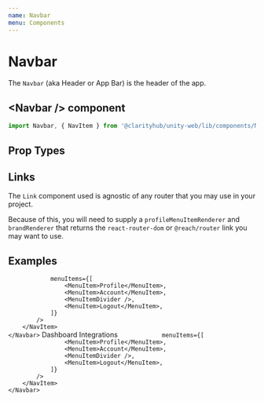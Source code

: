 ```yaml
---
name: Navbar
menu: Components
---
```



# Navbar

The `Navbar` (aka Header or App Bar) is the header of the app.

## \<Navbar /\> component

```js
import Navbar, { NavItem } from '@clarityhub/unity-web/lib/components/Navbar';
```

## Prop Types

<PropsTable of={Navbar} />

## Links

The `Link` component used is agnostic of any router that you may use in your project.

Because of this, you will need to supply a `profileMenuItemRenderer` and `brandRenderer`
that returns the `react-router-dom` or `@reach/router` link you may want to use.

## Examples

<Playground>
    <Navbar
        navBrandLogo={Logo}
    >
        <NavItem>
            <UserProfile
                avatarUrl="/public/ivan-avatar.png"
                avatarFallbackUrl="/public/avatar-placeholder.png"

                menuItems={[
                    <MenuItem>Profile</MenuItem>,
                    <MenuItem>Account</MenuItem>,
                    <MenuItemDivider />,
                    <MenuItem>Logout</MenuItem>,
                ]}
            />
        </NavItem>
    </Navbar>
</Playground>

<Playground>
    <Navbar
        navBrandText="Dashboard"
        navBrandLogo={Logo}
        maxWidth={500}
    >
        <NavItem selected>
            <Link type="blockLink" href="#">Dashboard</Link>
        </NavItem>
        <NavItem>
            <Link type="blockLink" href="#">Integrations</Link>
        </NavItem>
        <NavItem>
            <UserProfile
                avatarUrl="/public/ivan-avatar.png"
                avatarFallbackUrl="/public/avatar-placeholder.png"

                menuItems={[
                    <MenuItem>Profile</MenuItem>,
                    <MenuItem>Account</MenuItem>,
                    <MenuItemDivider />,
                    <MenuItem>Logout</MenuItem>,
                ]}
            />
        </NavItem>
    </Navbar>
</Playground>